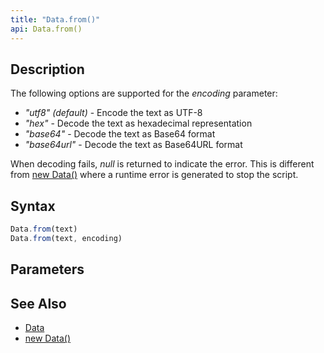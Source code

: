 ```yaml
---
title: "Data.from()"
api: Data.from()
---
```


## Description

<Summary/>

The following options are supported for the _encoding_ parameter:

- _"utf8" (default)_ - Encode the text as UTF-8
- _"hex"_ - Decode the text as hexadecimal representation
- _"base64"_ - Decode the text as Base64 format
- _"base64url"_ - Decode the text as Base64URL format

When decoding fails, _null_ is returned to indicate the error. This is different from [new Data()](/reference/api/Data/constructor) where a runtime error is generated to stop the script.

## Syntax

``` js
Data.from(text)
Data.from(text, encoding)
```

## Parameters

<Parameters/>

## See Also

* [Data](/reference/api/Data)
* [new Data()](/reference/api/Data/constructor)
